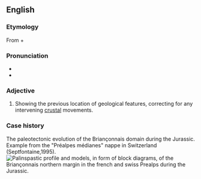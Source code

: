 ==English==

===Etymology===

From {{etyl|grc}} {{term|sc=Grek|lang=el|πάλιν||again|tr=pálin}} + {{term|sc=Grek|lang=el|σπαστικός||drawing|tr=spastikós}}

===Pronunciation===

* {{IPA|pælɪnˈspæstɪk}}
* {{rhymes|æstɪk}}

===Adjective===
{{en-adj|-}}

# {{geology|of a map}} Showing the previous location of geological features, correcting for any intervening [[crustal]] movements.
===Case history===
The paleotectonic evolution of the Briançonnais domain during the Jurassic. Example from the "Préalpes médianes" nappe in Switzerland (Septfontaine,1995).
[[File:Briançonnais modèles 7F.jpg|thumb|Palinspastic profile and models, in form of block diagrams, of the Briançonnais northern margin in the french and swiss Prealps during the Jurassic.]]